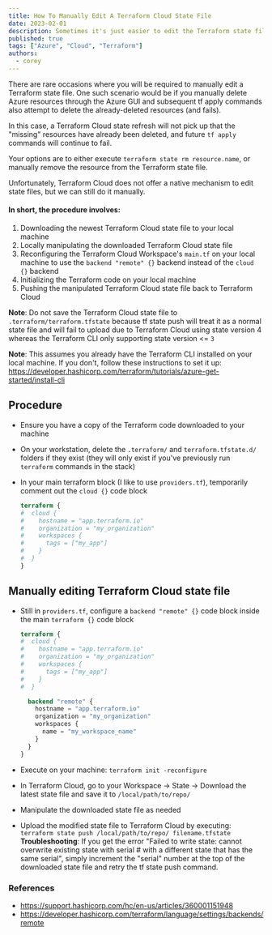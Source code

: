 ```yaml
---
title: How To Manually Edit A Terraform Cloud State File
date: 2023-02-01
description: Sometimes it's just easier to edit the Terraform state file, here's how you can do it and save the changes back to Terraform Cloud
published: true
tags: ["Azure", "Cloud", "Terraform"]
authors:
  - corey
---
```


There are rare occasions where you will be required to manually edit a Terraform state file.
One such scenario would be if you manually delete Azure resources through the Azure GUI and subsequent tf apply commands also attempt to delete the already-deleted resources (and fails).

In this case, a Terraform Cloud state refresh will not pick up that the "missing" resources have already been deleted, and future `tf apply` commands will continue to fail.

Your options are to either execute `terraform state rm resource.name`, or manually remove the resource from the Terraform state file.

Unfortunately, Terraform Cloud does not offer a native mechanism to edit state files, but we can still do it manually.


#### In short, the procedure involves:
1. Downloading the newest Terraform Cloud state file to your local machine
2. Locally manipulating the downloaded Terraform Cloud state file
3. Reconfiguring the Terraform Cloud Workspace's `main.tf` on your local machine to use the `backend "remote" {}` backend instead of the `cloud {}` backend
4. Initializing the Terraform code on your local machine
5. Pushing the manipulated Terraform Cloud state file back to Terraform Cloud

<Callout>**Note**: Do not save the Terraform Cloud state file to `.terraform/terraform.tfstate` because tf state push will treat it as a normal state file and will fail to upload due to Terraform Cloud using state version 4 whereas the Terraform CLI only supporting state version \<= `3`</Callout>

<Callout>**Note**: This assumes you already have the Terraform CLI installed on your local machine. If you don't, follow these instructions to set it up: https://developer.hashicorp.com/terraform/tutorials/azure-get-started/install-cli</Callout>


## Procedure
* Ensure you have a copy of the Terraform code downloaded to your machine

* On your workstation, delete the `.terraform/` and `terraform.tfstate.d/` folders if they exist (they will only exist if you've previously run `terraform` commands in the stack)

* In your main terraform block (I like to use `providers.tf`), temporarily comment out the `cloud {}` code block
  ```terraform title="providers.tf"
  terraform {
  #  cloud {
  #    hostname = "app.terraform.io"
  #    organization = "my_organization"
  #    workspaces {
  #      tags = ["my_app"]
  #    }
  #  }
  }
  ```


## Manually editing Terraform Cloud state file

* Still in `providers.tf`, configure a `backend "remote" {}` code block inside the main `terraform {}` code block
  ```terraform title="providers.tf"
  terraform {
  #  cloud {
  #    hostname = "app.terraform.io"
  #    organization = "my_organization"
  #    workspaces {
  #      tags = ["my_app"]
  #    }
  #  }

    backend "remote" {
      hostname = "app.terraform.io"
      organization = "my_organization"
      workspaces {
        name = "my_workspace_name"
      }
    }
  }
  ```

* Execute on your machine: `terraform init -reconfigure`

* In Terraform Cloud, go to your Workspace -> State -> Download the latest state file and save it to `/local/path/to/repo/`

* Manipulate the downloaded state file as needed

* Upload the modified state file to Terraform Cloud by executing: `terraform state push /local/path/to/repo/ filename.tfstate`
  <Callout>**Troubleshooting**: If you get the error "Failed to write state: cannot overwrite existing state with serial # with a different state that has the same serial", simply increment the "serial" number at the top of the downloaded state file and retry the tf state push command.</Callout>

### References
* https://support.hashicorp.com/hc/en-us/articles/360001151948
* https://developer.hashicorp.com/terraform/language/settings/backends/remote

